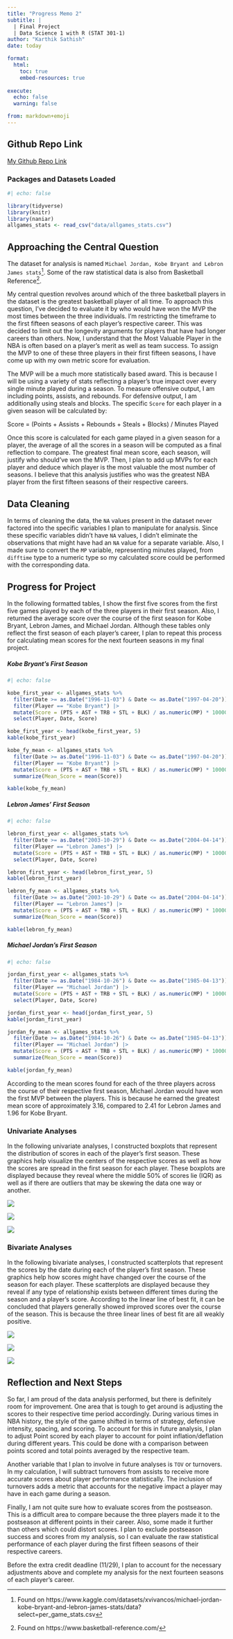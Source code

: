 ```yaml
---
title: "Progress Memo 2"
subtitle: |
  | Final Project 
  | Data Science 1 with R (STAT 301-1)
author: "Karthik Sathish"
date: today

format:
  html:
    toc: true
    embed-resources: true
    
execute:
  echo: false
  warning: false

from: markdown+emoji 
---
```





::: {.callout-tip icon=false}

## Github Repo Link


[My Github Repo Link](https://github.com/stat301-1-2023-fall/final-project-1-kvsathish)
:::


### Packages and Datasets Loaded
```r
#| echo: false

library(tidyverse)
library(knitr)
library(naniar)
allgames_stats <- read_csv("data/allgames_stats.csv")
```

## Approaching the Central Question
The dataset for analysis is named `Michael Jordan, Kobe Bryant and Lebron James stats`^[Found on https://www.kaggle.com/datasets/xvivancos/michael-jordan-kobe-bryant-and-lebron-james-stats/data?select=per_game_stats.csv]. Some of the raw statistical data is also from Basketball Reference^[Found on https://www.basketball-reference.com/].

My central question revolves around which of the three basketball players in the dataset is the greatest basketball player of all time. To approach this question, I've decided to evaluate it by who would have won the MVP the most times between the three individuals. I'm restricting the timeframe to the first fifteen seasons of each player's respective career. This was decided to limit out the longevity arguments for players that have had longer careers than others. Now, I understand that the Most Valuable Player in the NBA is often based on a player's merit as well as team success. To assign the MVP to one of these three players in their first fifteen seasons, I have come up with my own metric score for evaluation.

The MVP will be a much more statistically based award. This is because I will be using a variety of stats reflecting a player's true impact over every single minute played during a season. To measure offensive output, I am including points, assists, and rebounds. For defensive output, I am additionally using steals and blocks. The specific `Score` for each player in a given season will be calculated by:

Score = (Points + Assists + Rebounds + Steals + Blocks) / Minutes Played

Once this score is calculated for each game played in a given season for a player, the average of all the scores in a season will be computed as a final reflection to compare. The greatest final mean score, each season, will justify who should've won the MVP. Then, I plan to add up MVPs for each player and deduce which player is the most valuable the most number of seasons. I believe that this analysis justifies who was the greatest NBA player from the first fifteen seasons of their respective careers.


## Data Cleaning

In terms of cleaning the data, the `NA` values present in the dataset never factored into the specific variables I plan to manipulate for analysis. Since these specific variables didn't have `NA` values, I didn't eliminate the observations that might have had an `NA` value for a separate variable. Also, I made sure to convert the `MP` variable, representing minutes played, from `difftime` type to a numeric type so my calculated score could be performed with the corresponding data.

## Progress for Project

In the following formatted tables, I show the first five scores from the first five games played by each of the three players in their first season. Also, I returned the average score over the course of the first season for Kobe Bryant, Lebron James, and Michael Jordan. Although these tables only reflect the first season of each player's career, I plan to repeat this process for calculating mean scores for the next fourteen seasons in my final project.

##### Kobe Bryant's First Season

```r
#| echo: false

kobe_first_year <- allgames_stats %>%
  filter(Date >= as.Date("1996-11-03") & Date <= as.Date("1997-04-20")) |> 
  filter(Player == "Kobe Bryant") |> 
  mutate(Score = (PTS + AST + TRB + STL + BLK) / as.numeric(MP) * 10000) |> 
  select(Player, Date, Score) 

kobe_first_year <- head(kobe_first_year, 5)
kable(kobe_first_year)

kobe_fy_mean <- allgames_stats %>%
  filter(Date >= as.Date("1996-11-03") & Date <= as.Date("1997-04-20")) |> 
  filter(Player == "Kobe Bryant") |> 
  mutate(Score = (PTS + AST + TRB + STL + BLK) / as.numeric(MP) * 10000) |> 
  summarize(Mean_Score = mean(Score))

kable(kobe_fy_mean)
```

##### Lebron James' First Season

```r
#| echo: false

lebron_first_year <- allgames_stats %>%
  filter(Date >= as.Date("2003-10-29") & Date <= as.Date("2004-04-14")) |> 
  filter(Player == "Lebron James") |> 
  mutate(Score = (PTS + AST + TRB + STL + BLK) / as.numeric(MP) * 10000) |> 
  select(Player, Date, Score) 

lebron_first_year <- head(lebron_first_year, 5)
kable(lebron_first_year)

lebron_fy_mean <- allgames_stats %>%
  filter(Date >= as.Date("2003-10-29") & Date <= as.Date("2004-04-14")) |> 
  filter(Player == "Lebron James") |> 
  mutate(Score = (PTS + AST + TRB + STL + BLK) / as.numeric(MP) * 10000) |> 
  summarize(Mean_Score = mean(Score))

kable(lebron_fy_mean)

```

##### Michael Jordan's First Season

```r
#| echo: false

jordan_first_year <- allgames_stats %>%
  filter(Date >= as.Date("1984-10-26") & Date <= as.Date("1985-04-13")) |> 
  filter(Player == "Michael Jordan") |> 
  mutate(Score = (PTS + AST + TRB + STL + BLK) / as.numeric(MP) * 10000) |> 
  select(Player, Date, Score)

jordan_first_year <- head(jordan_first_year, 5)
kable(jordan_first_year)

jordan_fy_mean <- allgames_stats %>%
  filter(Date >= as.Date("1984-10-26") & Date <= as.Date("1985-04-13")) |> 
  filter(Player == "Michael Jordan") |> 
  mutate(Score = (PTS + AST + TRB + STL + BLK) / as.numeric(MP) * 10000) |> 
  summarize(Mean_Score = mean(Score))

kable(jordan_fy_mean)
```

According to the mean scores found for each of the three players across the course of their respective first season, Michael Jordan would have won the first MVP between the players. This is because he earned the greatest mean score of approximately 3.16, compared to 2.41 for Lebron James and 1.96 for Kobe Bryant.

### Univariate Analyses

In the following univariate analyses, I constructed boxplots that represent the distribution of scores in each of the player's first season. These graphics help visualize the centers of the respective scores as well as how the scores are spread in the first season for each player. These boxplots are displayed because they reveal where the middle 50% of scores lie (IQR) as well as if there are outliers that may be skewing the data one way or another.

![](plots/kobe_score1.png)

![](plots/lebron_score1.png)

![](plots/jordan_score1.png)

### Bivariate Analyses

In the following bivariate analyses, I constructed scatterplots that represent the scores by the date during each of the player's first season. These graphics help how scores might have changed over the course of the season for each player. These scatterplots are displayed because they reveal if any type of relationship exists between different times during the season and a player's score. According to the linear line of best fit, it can be concluded that players generally showed improved scores over the course of the season. This is because the three linear lines of best fit are all weakly positive.

![](plots/kobe_sbd1.png)

![](plots/lebron_sbd1.png)

![](plots/jordan_sbd1.png)

## Reflection and Next Steps

So far, I am proud of the data analysis performed, but there is definitely room for improvement. One area that is tough to get around is adjusting the scores to their respective time period accordingly. During various times in NBA history, the style of the game shifted in terms of strategy, defensive intensity, spacing, and scoring. To account for this in future analysis, I plan to adjust Point scored by each player to account for point inflation/deflation during different years. This could be done with a comparison between points scored and total points averaged by the respective team.

Another variable that I plan to involve in future analyses is `TOV` or turnovers. In my calculation, I will subtract turnovers from assists to receive more accurate scores about player performance statistically. The inclusion of turnovers adds a metric that accounts for the negative impact a player may have in each game during a season.

Finally, I am not quite sure how to evaluate scores from the postseason. This is a difficult area to compare because the three players made it to the postseason at different points in their career. Also, some made it further than others which could distort scores. I plan to exclude postseason success and scores from my analysis, so I can evaluate the raw statistical performance of each player during the first fifteen seasons of their respective careers.

Before the extra credit deadline (11/29), I plan to account for the necessary adjustments above and complete my analysis for the next fourteen seasons of each player's career.



